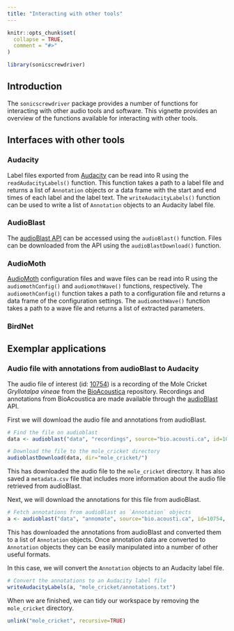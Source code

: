 ```yaml
---
title: "Interacting with other tools"
---
```


```r
knitr::opts_chunk$set(
  collapse = TRUE,
  comment = "#>"
)
```

```r
library(sonicscrewdriver)
```

## Introduction

The `sonicscrewdriver` package provides a number of functions for interacting with other audio tools and software. This vignette provides an overview of the functions available for interacting with other tools.

## Interfaces with other tools

### Audacity

Label files exported from [Audacity](https://www.audacityteam.org/) can be read into R using the `readAudacityLabels()` function. This function takes a path to a label file and returns a list of `Annotation` objects or a data frame with the start and end times of each label and the label text. The `writeAudacityLabels()` function can be used to write a list of `Annotation` objects to an Audacity label file.

### AudioBlast

The [audioBlast API](https://api.audioblast.org) can be accessed using the `audioBlast()` function. Files can be downloaded from the API using the `audioBlastDownload()` function.

### AudioMoth

[AudioMoth](https://www.openacousticdevices.info/audiomoth) configuration files and wave files can be read into R using the `audiomothConfig()` and `audiomothWave()` functions, respectively. The `audiomothConfig()` function takes a path to a configuration file and returns a data frame of the configuration settings. The `audiomothWave()` function takes a path to a wave file and returns a list of extracted parameters.

### BirdNet

## Exemplar applications

### Audio file with annotations from audioBlast to Audacity

The audio file of interest (id: [10754](https://bio.acousti.ca/node/10754)) is a recording of the Mole Cricket *Gryllotalpa vineae* from the [BioAcoustica](https://bio.acousti.ca) repository. Recordings and annotations from BioAcoustica are made available through the [audioBlast](https://audioblast.org) API.

First we will download the audio file and annotations from audioBlast.

```r
# Find the file on audioblast
data <- audioblast("data", "recordings", source="bio.acousti.ca", id=10754)

# Download the file to the mole_cricket directory
audioblastDownload(data, dir="mole_cricket/")
```

This has downloaded the audio file to the `mole_cricket` directory. It has also saved a `metadata.csv` file that includes more information about the audio file retrieved from audioBlast.

Next, we will download the annotations for this file from audioBlast.

```r
# Fetch annotations from audioBlast as `Annotation` objects
a <- audioblast("data", "annomate", source="bio.acousti.ca", id=10754, output="Annotations")
```

This has downloaded the annotations from audioBlast and converted them to a list of `Annotation` objects. Once annotation data are converted to `Annotation` objects they can be easily manipulated into a number of other useful formats.

In this case, we will convert the `Annotation` objects to an Audacity label file.

```r
# Convert the annotations to an Audacity label file
writeAudacityLabels(a, "mole_cricket/annotations.txt")
```

When we are finished, we can tidy our workspace by removing the `mole_cricket` directory.

```r
unlink("mole_cricket", recursive=TRUE)
```
